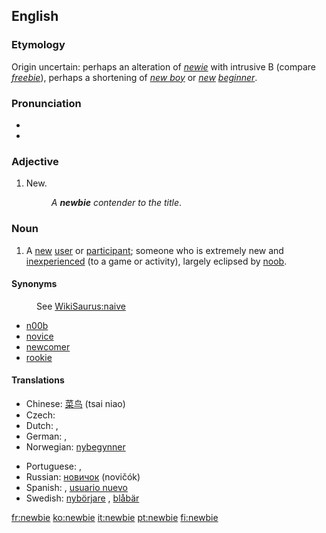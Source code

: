 ==English==

===Etymology===
Origin uncertain: perhaps an alteration of ''[[newie]]'' with intrusive B (compare ''[[freebie]]''), perhaps a shortening of ''[[new boy]]'' or ''[[new]] [[beginner]]''.

===Pronunciation===
*{{IPA|/ˈnjuːbi/|/ˈnuːbi/}}
* {{rhymes|uːbi}}

===Adjective===
{{en-adj|-}}

# {{context|slang|internet}} New.
#:''A '''newbie''' contender to the title''.

===Noun===
{{en-noun}}

# {{context|slang|internet}} A [[new]] [[user]] or [[participant]]; someone who is extremely new and [[inexperienced]] (to a game or activity), largely eclipsed by [[noob]].

====Synonyms====
:See [[WikiSaurus:naive]]
* [[n00b]]
* [[novice]]
* [[newcomer]]
* [[rookie]]

====Translations====
{{trans-top|new (inexperienced) user or participant}}
* Chinese: [[菜鸟]] (tsai niao)
* Czech: {{t-|cs|nováček|m}}
* Dutch: {{t|nl|nieuweling|m}}, {{t|nl|beginneling|m}}
* German: {{t+|de|Neuling}}, {{t+|de|Anfänger}}
* Norwegian: [[nybegynner]]
{{trans-mid}}
* Portuguese: {{t+|pt|novato}}, {{t+|pt|iniciante}}
* Russian: [[новичок]] (novičók) {{m}}
* Spanish: {{t-|es|novato}}, [[usuario nuevo]] {{m}}
* Swedish: [[nybörjare]] {{c}}, [[blåbär]] {{n}}
{{trans-bottom}}

[[fr:newbie]]
[[ko:newbie]]
[[it:newbie]]
[[pt:newbie]]
[[fi:newbie]]